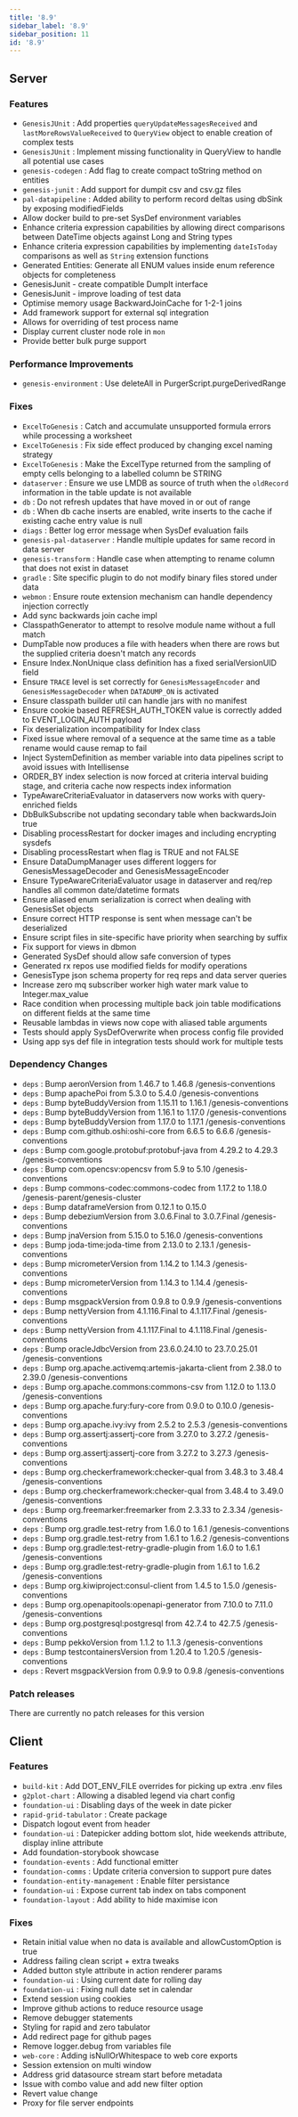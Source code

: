 ```yaml
---
title: '8.9'
sidebar_label: '8.9'
sidebar_position: 11
id: '8.9'
---
```


## Server

### Features

* `GenesisJUnit` : Add properties `queryUpdateMessagesReceived` and `lastMoreRowsValueReceived` to `QueryView` object to enable creation of complex tests 
* `GenesisJUnit` : Implement missing functionality in QueryView to handle all potential use cases 
* `genesis-codegen` : Add flag to create compact toString method on entities 
* `genesis-junit` : Add support for dumpit csv and csv.gz files 
* `pal-datapipeline` : Added ability to perform record deltas using dbSink by exposing modifiedFields 
* Allow docker build to pre-set SysDef environment variables 
* Enhance criteria expression capabilities by allowing direct comparisons between DateTime objects against Long and String types 
* Enhance criteria expression capabilities by implementing `dateIsToday` comparisons as well as `String` extension functions 
* Generated Entities: Generate all ENUM values inside enum reference objects for completeness 
* GenesisJunit - create compatible DumpIt interface 
* GenesisJunit - improve loading of test data 
* Optimise memory usage BackwardJoinCache for 1-2-1 joins 
* Add framework support for external sql integration 
* Allows for overriding of test process name 
* Display current cluster node role in `mon` 
* Provide better bulk purge support 

### Performance Improvements

* `genesis-environment` : Use deleteAll in PurgerScript.purgeDerivedRange 

### Fixes

* `ExcelToGenesis` : Catch and accumulate unsupported formula errors while processing a worksheet 
* `ExcelToGenesis` : Fix side effect produced by changing excel naming strategy 
* `ExcelToGenesis` : Make the ExcelType returned from the sampling of empty cells belonging to a labelled column be STRING 
* `dataserver` : Ensure we use LMDB as source of truth when the `oldRecord` information in the table update is not available 
* `db` : Do not refresh updates that have moved in or out of range 
* `db` : When db cache inserts are enabled, write inserts to the cache if existing cache entry value is null 
* `diags` : Better log error message when SysDef evaluation fails 
* `genesis-pal-dataserver` : Handle multiple updates for same record in data server 
* `genesis-transform` : Handle case when attempting to rename column that does not exist in dataset 
* `gradle` : Site specific plugin to do not modify binary files stored under data 
* `webmon` : Ensure route extension mechanism can handle dependency injection correctly 
* Add sync backwards join cache impl 
* ClasspathGenerator to attempt to resolve module name without a full match 
* DumpTable now produces a file with headers when there are rows but the supplied criteria doesn't match any records 
* Ensure Index.NonUnique class definition has a fixed serialVersionUID field 
* Ensure `TRACE` level is set correctly for `GenesisMessageEncoder` and `GenesisMessageDecoder` when `DATADUMP_ON` is activated 
* Ensure classpath builder util can handle jars with no manifest 
* Ensure cookie based REFRESH_AUTH_TOKEN value is correctly added to EVENT_LOGIN_AUTH payload 
* Fix deserialization incompatibility for Index class 
* Fixed issue where removal of a sequence at the same time as a table rename would cause remap to fail 
* Inject SystemDefinition as member variable into data pipelines script to avoid issues with Intellisense 
* ORDER_BY index selection is now forced at criteria interval buiding stage, and criteria cache now respects index information 
* TypeAwareCriteriaEvaluator in dataservers now works with query-enriched fields 
* DbBulkSubscribe not updating secondary table when backwardsJoin true 
* Disabling processRestart for docker images and including encrypting sysdefs 
* Disabling processRestart when flag is TRUE and not FALSE 
* Ensure DataDumpManager uses different loggers for GenesisMessageDecoder and GenesisMessageEncoder 
* Ensure TypeAwareCriteriaEvaluator usage in dataserver and req/rep handles all common date/datetime formats 
* Ensure aliased enum serialization is correct when dealing with GenesisSet objects 
* Ensure correct HTTP response is sent when message can't be deserialized 
* Ensure script files in site-specific have priority when searching by suffix 
* Fix support for views in dbmon 
* Generated SysDef should allow safe conversion of types 
* Generated rx repos use modified fields for modify operations 
* GenesisType json schema property for req reps and data server queries 
* Increase zero mq subscriber worker high water mark value to Integer.max_value 
* Race condition when processing multiple back join table modifications on different fields at the same time 
* Reusable lambdas in views now cope with aliased table arguments 
* Tests should apply SysDefOverwrite when process config file provided 
* Using app sys def file in integration tests should work for multiple tests 

### Dependency Changes

* `deps` : Bump aeronVersion from 1.46.7 to 1.46.8 /genesis-conventions
* `deps` : Bump apachePoi from 5.3.0 to 5.4.0 /genesis-conventions
* `deps` : Bump byteBuddyVersion from 1.15.11 to 1.16.1 /genesis-conventions
* `deps` : Bump byteBuddyVersion from 1.16.1 to 1.17.0 /genesis-conventions
* `deps` : Bump byteBuddyVersion from 1.17.0 to 1.17.1 /genesis-conventions
* `deps` : Bump com.github.oshi:oshi-core from 6.6.5 to 6.6.6 /genesis-conventions
* `deps` : Bump com.google.protobuf:protobuf-java from 4.29.2 to 4.29.3 /genesis-conventions
* `deps` : Bump com.opencsv:opencsv from 5.9 to 5.10 /genesis-conventions
* `deps` : Bump commons-codec:commons-codec from 1.17.2 to 1.18.0 /genesis-parent/genesis-cluster
* `deps` : Bump dataframeVersion from 0.12.1 to 0.15.0 
* `deps` : Bump debeziumVersion from 3.0.6.Final to 3.0.7.Final /genesis-conventions
* `deps` : Bump jnaVersion from 5.15.0 to 5.16.0 /genesis-conventions
* `deps` : Bump joda-time:joda-time from 2.13.0 to 2.13.1 /genesis-conventions
* `deps` : Bump micrometerVersion from 1.14.2 to 1.14.3 /genesis-conventions
* `deps` : Bump micrometerVersion from 1.14.3 to 1.14.4 /genesis-conventions
* `deps` : Bump msgpackVersion from 0.9.8 to 0.9.9 /genesis-conventions
* `deps` : Bump nettyVersion from 4.1.116.Final to 4.1.117.Final /genesis-conventions
* `deps` : Bump nettyVersion from 4.1.117.Final to 4.1.118.Final /genesis-conventions
* `deps` : Bump oracleJdbcVersion from 23.6.0.24.10 to 23.7.0.25.01 /genesis-conventions
* `deps` : Bump org.apache.activemq:artemis-jakarta-client from 2.38.0 to 2.39.0 /genesis-conventions
* `deps` : Bump org.apache.commons:commons-csv from 1.12.0 to 1.13.0 /genesis-conventions
* `deps` : Bump org.apache.fury:fury-core from 0.9.0 to 0.10.0 /genesis-conventions
* `deps` : Bump org.apache.ivy:ivy from 2.5.2 to 2.5.3 /genesis-conventions
* `deps` : Bump org.assertj:assertj-core from 3.27.0 to 3.27.2 /genesis-conventions
* `deps` : Bump org.assertj:assertj-core from 3.27.2 to 3.27.3 /genesis-conventions
* `deps` : Bump org.checkerframework:checker-qual from 3.48.3 to 3.48.4 /genesis-conventions
* `deps` : Bump org.checkerframework:checker-qual from 3.48.4 to 3.49.0 /genesis-conventions
* `deps` : Bump org.freemarker:freemarker from 2.3.33 to 2.3.34 /genesis-conventions
* `deps` : Bump org.gradle.test-retry from 1.6.0 to 1.6.1 /genesis-conventions
* `deps` : Bump org.gradle.test-retry from 1.6.1 to 1.6.2 /genesis-conventions
* `deps` : Bump org.gradle:test-retry-gradle-plugin from 1.6.0 to 1.6.1 /genesis-conventions
* `deps` : Bump org.gradle:test-retry-gradle-plugin from 1.6.1 to 1.6.2 /genesis-conventions
* `deps` : Bump org.kiwiproject:consul-client from 1.4.5 to 1.5.0 /genesis-conventions
* `deps` : Bump org.openapitools:openapi-generator from 7.10.0 to 7.11.0 /genesis-conventions
* `deps` : Bump org.postgresql:postgresql from 42.7.4 to 42.7.5 /genesis-conventions
* `deps` : Bump pekkoVersion from 1.1.2 to 1.1.3 /genesis-conventions
* `deps` : Bump testcontainersVersion from 1.20.4 to 1.20.5 /genesis-conventions
* `deps` : Revert msgpackVersion from 0.9.9 to 0.9.8 /genesis-conventions

### Patch releases

There are currently no patch releases for this version



## Client

### Features

* `build-kit` : Add DOT_ENV_FILE overrides for picking up extra .env files 
* `g2plot-chart` : Allowing a disabled legend via chart config 
* `foundation-ui` : Disabling days of the week in date picker 
* `rapid-grid-tabulator` : Create package 
* Dispatch logout event from header 
* `foundation-ui` : Datepicker adding bottom slot, hide weekends attribute, display inline attribute 
* Add foundation-storybook showcase 
* `foundation-events` : Add functional emitter 
* `foundation-comms` : Update criteria conversion to support pure dates 
* `foundation-entity-management` : Enable filter persistance 
* `foundation-ui` : Expose current tab index on tabs component 
* `foundation-layout` : Add ability to hide maximise icon 

### Fixes

* Retain initial value when no data is available and allowCustomOption is true 
* Address failing clean script + extra tweaks 
* Added button style attribute in action renderer params 
* `foundation-ui` : Using current date for rolling day 
* `foundation-ui` : Fixing null date set in calendar 
* Extend session using cookies 
* Improve github actions to reduce resource usage 
* Remove debugger statements 
* Styling for rapid and zero tabulator 
* Add redirect page for github pages 
* Remove logger.debug from variables file 
* `web-core` : Adding isNullOrWhitespace to web core exports 
* Session extension on multi window 
* Address grid datasource stream start before metadata 
* Issue with combo value and add new filter option 
* Revert value change 
* Proxy for file server endpoints 
